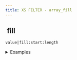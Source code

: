 ```yaml
---
title: XS FILTER - array_fill
---
```


## <img src="../assets/docuBadge (11).png" alt="" data-size="line" /> fill <a href="#xs-arrayunshift" id="xs-arrayunshift"></a>

`value|fill:start:length`

<details>

<summary>Examples</summary>

```javascript
0|fill:0:10     // Creates [0,0,0,0,0,0,0,0,0,0]
"x"|fill:2:5    // Creates [null,null,"x","x","x","x","x"]
true|fill:1:3   // Creates [null,true,true,true]
```

</details>
